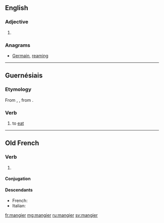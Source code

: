 ==English==

===Adjective===
{{head|en}}

# {{en-comparative of|mangy}}

===Anagrams===
* [[Germain#English|Germain]], [[reaming#English|reaming]]

----

==Guernésiais==

===Etymology===
From {{etyl|fro|roa-grn}} {{term|mengier|lang=fro}}, {{term|mangier|lang=fro}}, from {{etyl|la|roa-grn}} {{term|manduco|mandūcō, mandūcāre|lang=la}}.

===Verb===
{{head|roa-grn|verb}}

# to [[eat]]

----

==Old French==

===Verb===
{{head|fro|verb}}

# {{alternative form of|mengier|lang=fro}}

====Conjugation====
{{fro-conj-er-aux|mang|manj|manju|manju|manjuz|manjut|i|comment=This is an irregular verb with a stressed stem containing an extra syllable: ''manju-''. In addition, {{term||g|lang=fro}} becomes {{term||j|lang=fro}} before an 'a' or an 'o' to keep the {{IPAchar|/dʒ/}} sound intact.}}

====Descendants====
* French: {{l|fr|manger}}
* Italian: {{l|it|mangiare}}

[[fr:mangier]]
[[mg:mangier]]
[[ru:mangier]]
[[sv:mangier]]